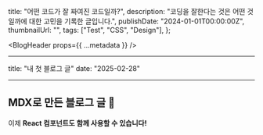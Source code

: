   title: "어떤 코드가 잘 짜여진 코드일까?",
  description:
    "코딩을 잘한다는 것은 어떤 것일까에 대한 고민을 기록한 글입니다.",
  publishDate: "2024-01-01T00:00:00Z",
  thumbnailUrl: "",
  tags: ["Test", "CSS", "Design"],
};

<BlogHeader props={{ ...metadata }} />

<article className="blog-content-article">

---

title: "내 첫 블로그 글"
date: "2025-02-28"

---

# MDX로 만든 블로그 글 🚀

이제 **React 컴포넌트도 함께 사용할 수 있습니다!**

</article>
